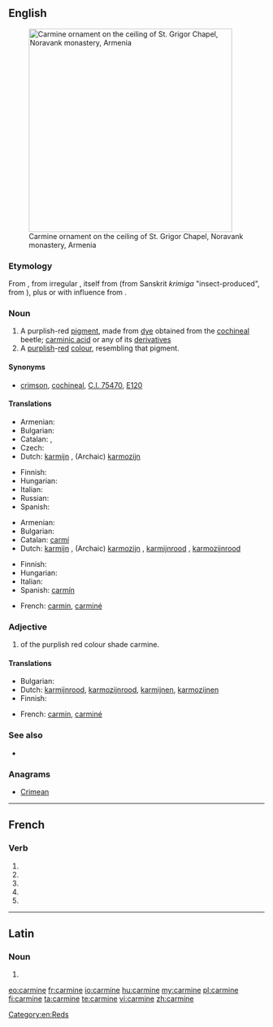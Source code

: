 {{also|Carmine|carminé}}
==English==
[[File:Vordan Karmir (Cochineal Red) ornament on the ceiling of S. Grigor Chapel, Noravank monastery.jpg|thumb|400px|Carmine ornament on the ceiling of St. Grigor Chapel, Noravank monastery, Armenia]]

===Etymology===
From {{etyl|fr}} {{term|carmin|lang=fr}}, from irregular {{etyl|ML.}} {{term|carminium|lang=la}}, itself from {{etyl|ar}} {{term|قرمز||crimson, [[kermes]]|lang=ar|sc=Arab|tr=qirmiz}} (from Sanskrit ''krimiga'' {{rfscript|Deva}} "insect-produced", from {{term|कृमि||worm, insect|sc=Deva|tr=kṛ́mi|lang=ru}}), plus or with influence from {{etyl|la}} {{term|minium|lang=la}}.

===Noun===
{{en-noun}}

# A purplish-red [[pigment]], made from [[dye]] obtained from the [[cochineal]] beetle; [[carminic acid]] or any of its [[derivative]]s
# A [[purplish]]-[[red]] [[colour]], resembling that pigment.
#: {{color panel|7F3A3F}}

====Synonyms====
* {{sense|pigment}} [[crimson]], [[cochineal]], [[C.I. 75470]], [[E120]]

====Translations====
{{trans-top|purplish-red pigment}}
* Armenian: {{t-|hy|որդան կարմիր|tr=ordan karmir}}
* Bulgarian: {{t-|bg|кармин}}
* Catalan: {{t|ca|carmí|m}}, {{t|ca|grana|m}}
* Czech: {{t-|cs|karmín|m}}
* Dutch: [[karmijn]] {{n}}, (Archaic) [[karmozijn]] {{n}}
{{trans-mid}}
* Finnish: {{t+|fi|karmiini}}
* Hungarian: {{t+|hu|kármin}}
* Italian: {{t+|it|carminio}}
* Russian: {{t|ru|кармин|m|sc=Cyrl|tr=karmín}}
* Spanish: {{t+|es|carmín}}
{{trans-bottom}}

{{trans-top|purplish-red colour}}
* Armenian: {{t-|hy|որդան կարմիր|tr=ordan karmir}}
* Bulgarian: {{t|bg|тъмночервен цвят}}
* Catalan: [[carmí]]
* Dutch: [[karmijn]] {{n}}, (Archaic) [[karmozijn]] {{n}}, [[karmijnrood]] {{n}}, [[karmozijnrood]] {{n}}
{{trans-mid}}
* Finnish: {{t-|fi|karmiininpunainen}}
* Hungarian: {{t+|hu|kármin}}
* Italian: {{t+|it|carminio}}
* Spanish: [[carmín]]
{{trans-bottom}}

{{checktrans}}
<!--Remove this section once all of the translations below have been moved into the tables above.-->
* French: [[carmin]], [[carminé]]

===Adjective===
{{head|en|adjective}}

# of the purplish red colour shade carmine.

====Translations====
{{trans-top|color}}
* Bulgarian: {{t+|bg|тъмночервен}}
* Dutch: [[karmijnrood]], [[karmozijnrood]], [[karmijnen]], [[karmozijnen]]
* Finnish: {{t-|fi|karmiininpunainen}}
{{trans-mid}}{{trans-bottom}}

{{checktrans}}
<!--Remove this section once all of the translations below have been moved into the tables above.-->
* French: [[carmin]], [[carminé]]

===See also===
* {{list|en|reds}}

===Anagrams===
* [[Crimean#English|Crimean]]

[[Category:en:Reds]]

----

==French==

===Verb===
{{fr-verb-form}}

# {{conjugation of|carminer||1|s|pres|ind|lang=fr}}
# {{conjugation of|carminer||3|s|pres|ind|lang=fr}}
# {{conjugation of|carminer||1|s|pres|sub|lang=fr}}
# {{conjugation of|carminer||3|s|pres|sub|lang=fr}}
# {{conjugation of|carminer||2|s|imp|lang=fr}}
----

==Latin==

===Noun===
{{la-noun-form|carmine}}

# {{inflection of|carmen|carmen|abl|s|lang=la}}

[[eo:carmine]]
[[fr:carmine]]
[[io:carmine]]
[[hu:carmine]]
[[my:carmine]]
[[pl:carmine]]
[[fi:carmine]]
[[ta:carmine]]
[[te:carmine]]
[[vi:carmine]]
[[zh:carmine]]
